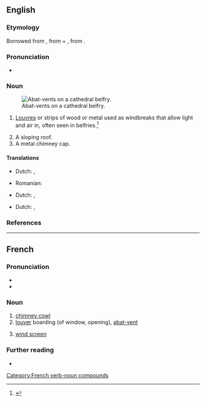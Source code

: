 ==English==

===Etymology===
Borrowed from {{bor|en|fr|abat-vent}}, from {{m|fr|abattre||to throw down}} + {{m|fr|vent||wind}}, from {{der|en|la|ventus}}.

===Pronunciation===
* {{a|US}} {{IPA|en|/ɑ.ˌbɑ.ˈvɑ̃/}}

===Noun===
{{en-noun}}
[[File:Paris - Église Saint-Germain-l'Auxerrois - PA00085796 - 115.jpg|thumb|Abat-vents on a cathedral belfry.]]
# {{lb|en|architecture}} [[louvre|Louvres]] or strips of wood or metal used as windbreaks that allow light and air in, often seen in belfries.<ref>{{R:MW3 1976|page=2}}</ref>
# A sloping roof.
# A metal chimney cap.

====Translations====
{{trans-top|louvres}}
* Dutch: {{t+|nl|windscherm|n}},
{{trans-mid}} 
* Romanian: {{t+|ro|oblon|n}}
{{trans-bottom}}

{{trans-top|sloping roof}}
* Dutch: {{t+|nl|afdak|n}},
{{trans-mid}}
{{trans-bottom}}

{{trans-top|chimney cap}}
* Dutch: {{t|nl|schoorsteenkap|m}},
{{trans-mid}}
{{trans-bottom}}

===References===
<references/>

----

==French==

===Pronunciation===
* {{fr-IPA}}
* {{audio|fr|LL-Q150 (fra)-LoquaxFR-abat-vent.wav|Audio}}

===Noun===
{{fr-noun|m}}

# [[chimney cowl]]
# [[louver]] boarding (of window, opening), [[#English|abat-vent]]
# {{lb|fr|agriculture}} [[wind screen]]

===Further reading===
* {{R:TLFi}}

[[Category:French verb-noun compounds]]